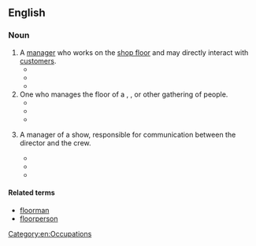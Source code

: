 ==English==

===Noun===
{{en-noun}}

# A [[manager]] who works on the [[shop floor]] and may directly interact with [[customer]]s.
#* {{quote-magazine|magazine=Factory: The Magazine of Management|volume=23|page=1044|date=November 1919|passage=The '''floor manager''' will then make a thorough inspection together with the foreman to see that all containers, whether of parts or chain, are properly labeled.|url=https://books.google.com/books?id=JPTHYQEvLxYC&dq=%22floor%20manager%22&pg=PA1044#v=onepage&q=%22floor%20manager%22&f=false}}
#* {{quote-book|title=Labor Arbitration Information System|volume=2|page=142|year=2007|passage=The 16th matter occurred when an Assistant '''Floor Manager''' was walking past Area 3 on the casino floor.}}
#* {{quote-book|title=Greatest Loveless Knife Designs|author=Joe Kertzman|year=2012|passage=The '''floor manager''' looked at Bob's recent edged creation and liked it well enough to order four more just like it.|url=https://books.google.com/books?id=BntLELyhGvEC&lpg=PT11&dq=%22floor%20manager%22&pg=PT11#v=onepage&q=%22floor%20manager%22&f=false}}
# One who manages the floor of a {{l|en|dance}}, {{l|en|club}}, or other gathering of people.
#* {{quote-journal|journal=The Spectator|volume=23|page=521|date=June 1 1850|passage=Don Pablo do la Guerra, with his handsome aristocratic features, was the '''floor manager''', and gallantly discharged his office.|url=https://books.google.com/books?id=h8E-AQAAIAAJ&dq=%22floor%20manager%22&pg=PA521#v=onepage&q=%22floor%20manager%22&f=false}}
#* {{quote-book|title=The Columbia Documentary History of Race and Ethnicity in America|author=Ronald H. Bayor|year=2004|passage=At the Municipal Pier, for example, an investigator learned that when Negro couples went on the dancing pavilion floor the '''floor manager''' informed them that they were not dancing properly and took them to one side to acquaint them with the approved style of dancing; no matter how well they danced, they were to be prevented from going on the floor by the manager's judgment of their dancing.|url=https://books.google.com/books?id=KuKZPRCxV3YC&lpg=PA547&dq=%22floor%20manager%22&pg=PA547#v=onepage&q=%22floor%20manager%22&f=false|page=547}}
#* {{quote-book|title=The Dance of Legislation|page=155|author=Eric Redman|year=2011|passage=As Chairman of the relevant committee, Yarborough would ordinarily have been the bill's '''Floor Manager''' during the Senate debate; Magnuson might indeed have replaced him, but ironically, Magnuson had not yet returned from a weekend trip to Seattle.|url=https://books.google.com/books?id=bbCcyVFuO8QC&lpg=PA155&dq=%22floor%20manager%22&pg=PA155#v=onepage&q=%22floor%20manager%22&f=false}}
# {{lb|en|television|broadcasting}} A manager of a {{l|en|television}} show, responsible for communication between the director and the crew.
#* {{quote-book|title=Lost in a Good Book: A Thursday Next Novel|author=Jasper Fforde|year=2004|passage=The '''floor manager''' came on the set and announced that the unseen director of the show had called cut.|url=https://books.google.com/books?id=_AvDK3vCGUoC&lpg=PT16&dq=%22floor%20manager%22&pg=PT16#v=onepage&q=%22floor%20manager%22&f=false}}
#* {{quote-book|title=Almost a Celebrity: A Lifetime of Night-Time|author=James Whale|year=2011|passage=The '''floor manager''' counted me in and The James Whale Radio Show took to the air on Yorkshire Television in its usual slot.|url=https://books.google.com/books?id=ZSXdAgAAQBAJ&lpg=PT78&dq=%22floor%20manager%22&pg=PT78#v=onepage&q=%22floor%20manager%22&f=false}}
#* {{quote-book|title=Television Program Making: Everything You Need to Know to Get Started|author=Colin Hart|year=2012|passage=The '''floor manager''' will be positioned somewhere out of shot but in JOHN'S eyeline and will hold up a hand with four fingers extended.|url=https://books.google.com/books?id=-_DJAwAAQBAJ&lpg=PA154&dq=%22floor%20manager%22&pg=PA154#v=onepage&q=%22floor%20manager%22&f=false|page=154}}

====Related terms====
* [[floorman]]
* [[floorperson]]

[[Category:en:Occupations]]